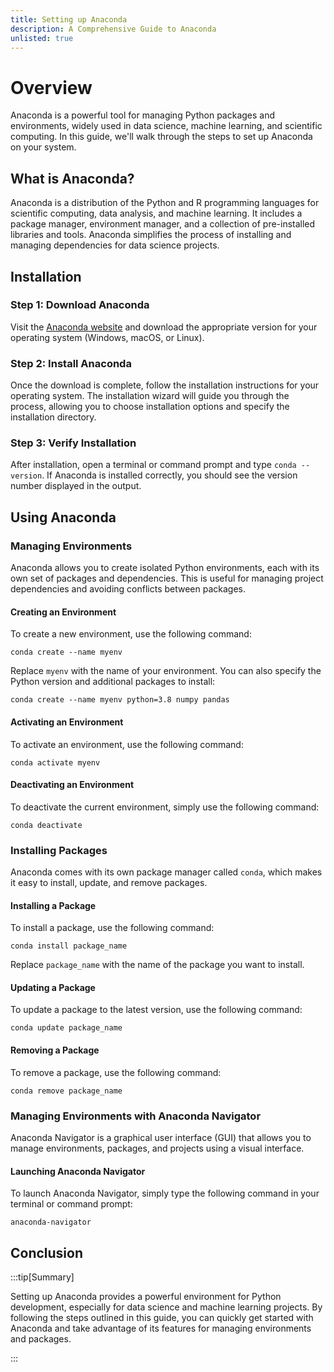 ```yaml
---
title: Setting up Anaconda
description: A Comprehensive Guide to Anaconda
unlisted: true
---
```



# Overview

Anaconda is a powerful tool for managing Python packages and environments, widely used in data science, machine learning, and scientific computing. In this guide, we'll walk through the steps to set up Anaconda on your system.

## What is Anaconda?

Anaconda is a distribution of the Python and R programming languages for scientific computing, data analysis, and machine learning. It includes a package manager, environment manager, and a collection of pre-installed libraries and tools. Anaconda simplifies the process of installing and managing dependencies for data science projects.

## Installation

### Step 1: Download Anaconda

Visit the [Anaconda website](https://www.anaconda.com/products/distribution) and download the appropriate version for your operating system (Windows, macOS, or Linux).

### Step 2: Install Anaconda

Once the download is complete, follow the installation instructions for your operating system. The installation wizard will guide you through the process, allowing you to choose installation options and specify the installation directory.

### Step 3: Verify Installation

After installation, open a terminal or command prompt and type `conda --version`. If Anaconda is installed correctly, you should see the version number displayed in the output.

## Using Anaconda

### Managing Environments

Anaconda allows you to create isolated Python environments, each with its own set of packages and dependencies. This is useful for managing project dependencies and avoiding conflicts between packages.

#### Creating an Environment

To create a new environment, use the following command:

```shell
conda create --name myenv
```

Replace `myenv` with the name of your environment. You can also specify the Python version and additional packages to install:

```shell
conda create --name myenv python=3.8 numpy pandas
```

#### Activating an Environment

To activate an environment, use the following command:

```shell
conda activate myenv
```

#### Deactivating an Environment

To deactivate the current environment, simply use the following command:

```shell
conda deactivate
```

### Installing Packages

Anaconda comes with its own package manager called `conda`, which makes it easy to install, update, and remove packages.

#### Installing a Package

To install a package, use the following command:

```shell
conda install package_name
```

Replace `package_name` with the name of the package you want to install.

#### Updating a Package

To update a package to the latest version, use the following command:

```shell
conda update package_name
```

#### Removing a Package

To remove a package, use the following command:

```shell
conda remove package_name
```

### Managing Environments with Anaconda Navigator

Anaconda Navigator is a graphical user interface (GUI) that allows you to manage environments, packages, and projects using a visual interface.

#### Launching Anaconda Navigator

To launch Anaconda Navigator, simply type the following command in your terminal or command prompt:

```shell
anaconda-navigator
```

## Conclusion

:::tip[Summary]

Setting up Anaconda provides a powerful environment for Python development, especially for data science and machine learning projects. By following the steps outlined in this guide, you can quickly get started with Anaconda and take advantage of its features for managing environments and packages.

:::